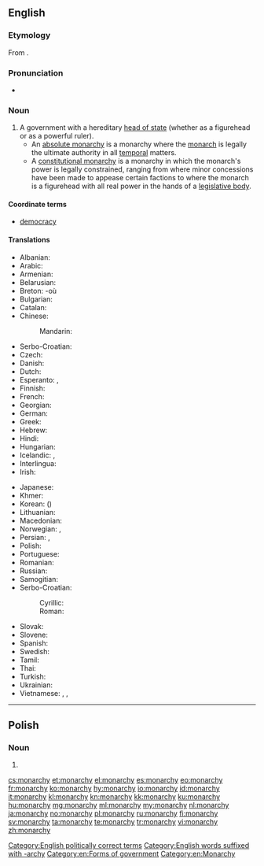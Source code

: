 ==English==

{{wikipedia}}

===Etymology===
From {{etyl|grc|en}} {{term|μοναρχία|lang=grc}}.

===Pronunciation===
* {{audio|en-us-monarchy.ogg|Audio (US)}}

===Noun===
{{en-noun|monarchies}}

# A government with a hereditary [[head of state]] (whether as a figurehead or as a powerful ruler).
#* An [[absolute monarchy]] is a monarchy where the [[monarch]] is legally the ultimate authority in all [[temporal]] matters.
#* A [[constitutional monarchy]] is a monarchy in which the monarch's power is legally constrained, ranging from where minor concessions have been made to appease certain factions to where the monarch is a figurehead with all real power in the hands of a [[legislative body]].

====Coordinate terms====
* {{sense|a form of government}} [[democracy]]

====Translations====
{{rfc-tsort|duplicate language: Serbo-Croatian}}
{{trans-top|form of government with a hereditary head of state}}
* Albanian: {{t-|sq|mbretëri|f}}
* Arabic: {{t-|ar|ملكية|f|tr=malikíyya|sc=Arab}}
* Armenian: {{t-|hy|միապետություն|tr=miapetut’yun|sc=Armn}}
* Belarusian: {{t-|be|манархія|f|tr=manárxija|sc=Cyrl}}
* Breton: {{t-|br|unpenniezh|f}} -où {{p}}
* Bulgarian: {{t+|bg|монархия|f|tr=monárhija|sc=Cyrl}}
* Catalan: {{t+|ca|monarquia|f}}
* Chinese:
*: Mandarin: {{t|cmn|君主制|tr=jūnzhǔzhì|sc=Hani}}
* Serbo-Croatian: {{t-|sh|monarhija}}
* Czech: {{t+|cs|monarchie|f}}
* Danish: {{t+|da|monarki|n}}
* Dutch: {{t+|nl|monarchie|f}}
* Esperanto: {{t-|eo|monarkio}}, {{t-|eo|monarĥio}}
* Finnish: {{t+|fi|monarkia}}
* French: {{t+|fr|monarchie|f}}
* Georgian: {{t+|ka|მონარქია|tr=monark’ia|sc=Geor}}
* German: {{t+|de|Monarchie|f}}
* Greek: {{t+|el|μοναρχία|f|tr=monarchía}}
* Hebrew: {{t+|he|מונרכיה|f}}
* Hindi: {{t-|hi|राजतन्त्र|m|tr=rājtantra}}
* Hungarian: {{t+|hu|monarchia}}
* Icelandic: {{t-|is|konungsríki}},  {{t+|is|konungdæmi}}
* Interlingua: {{t-|ia|monarchia}}
* Irish: {{t-|ga|monarcacht|f}}
{{trans-mid}}
* Japanese: {{t-|ja|君主制|tr=くんしゅせい, kunshusei|sc=Jpan}}
* Khmer: {{t-|km|រាជាធិបតេយ្យ|sc=Khmr}}
* Korean: {{t+|ko|군주제|tr=gunjuje|sc=Kore}} ({{t+|ko|君主制|sc=Kore}})
* Lithuanian: {{t+|lt|monarchija|f}}
* Macedonian: {{t-|mk|монархија|f|tr=monárhija}}
* Norwegian: {{t+|no|kongedømme|n}}, {{t+|no|monarki|n}}
* Persian: {{t+|fa|سلطنت|tr=saltanat|sc=fa-Arab}}, {{t+|fa|پادشاهی|tr=pâdešâhi, pâdšâhi|sc=fa-Arab}}
* Polish: {{t+|pl|monarchia|f}}
* Portuguese: {{t+|pt|monarquia|f}}
* Romanian: {{t+|ro|monarhie|f}}
* Russian: {{t+|ru|монархия|f|tr=monárxija|sc=Cyrl}}
* Samogitian: {{tø|sgs|muonarkėjė|f}}
* Serbo-Croatian:
*: Cyrillic: {{t-|sh|монархија|f}}
*: Roman: {{t-|sh|monarhija|f}}
* Slovak: {{t-|sk|monarchia|f}}
* Slovene: {{t+|sl|monarhija|f}}
* Spanish: {{t+|es|monarquía|f}}
* Swedish: {{t+|sv|monarki|c}}
* Tamil: {{t+|ta|முடியாட்சி|tr=muṭiyāṭci|sc=Taml}}
* Thai: {{t-|th|ราชาธิปไตย|tr=raachaatípbpàdtai|sc=Thai}}
* Turkish: {{t+|tr|monarşi}}
* Ukrainian: {{t-|uk|монархія|f|tr=monárxija|sc=Cyrl}}
* Vietnamese: {{t+|vi|quân chủ}}, {{t-|vi|chế độ quân chủ}}, {{t-|vi|nền quân chủ}}
{{trans-bottom}}

[[Category:English politically correct terms]]
[[Category:English words suffixed with -archy]]
[[Category:en:Forms of government]]
[[Category:en:Monarchy]]

----

==Polish==

===Noun===
{{head|pl|noun form}}

# {{inflection of|lang=pl|monarcha||gen|s}}

[[cs:monarchy]]
[[et:monarchy]]
[[el:monarchy]]
[[es:monarchy]]
[[eo:monarchy]]
[[fr:monarchy]]
[[ko:monarchy]]
[[hy:monarchy]]
[[io:monarchy]]
[[id:monarchy]]
[[it:monarchy]]
[[kl:monarchy]]
[[kn:monarchy]]
[[kk:monarchy]]
[[ku:monarchy]]
[[hu:monarchy]]
[[mg:monarchy]]
[[ml:monarchy]]
[[my:monarchy]]
[[nl:monarchy]]
[[ja:monarchy]]
[[no:monarchy]]
[[pl:monarchy]]
[[ru:monarchy]]
[[fi:monarchy]]
[[sv:monarchy]]
[[ta:monarchy]]
[[te:monarchy]]
[[tr:monarchy]]
[[vi:monarchy]]
[[zh:monarchy]]